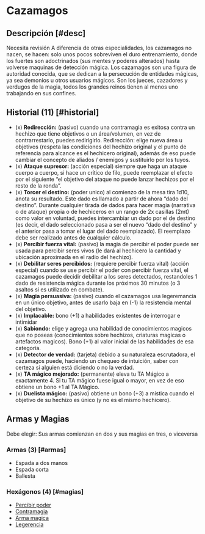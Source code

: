 
# Cazamagos

<Bleed>
  <Screenshot src={hunterPic} alt="placeholder" full />
</Bleed>

## Descripción [#desc]

<Callout type="warning" emoji="🔎">
  Necesita revisión
</Callout>
A diferencia de otras especialidades, los cazamagos no nacen, se hacen: solo unos
pocos sobreviven el duro entrenamiento, donde los fuertes son adoctrinados (sus mentes
y poderes alterados) hasta volverse maquinas de detección mágica. Los cazamagos son
una figura de autoridad conocida, que se dedican a la persecución de entidades mágicas,
ya sea demonios u otros usuarios mágicos. Son los jueces, cazadores y verdugos de
la magia, todos los grandes reinos tienen al menos uno trabajando en sus confines.

## Historial (11) [#historial]

- (x) **Redirección:** (pasivo) cuando una contramagia es exitosa contra un hechizo que tiene objetivos o un área/volumen, en vez de contrarrestarlo, puedes redirigirlo. Redirección: elige nueva área u objetivos (respeta las condiciones del hechizo original y el punto de referencia para alcance es el hechicero original), además de eso puede cambiar el concepto de aliados / enemigos y sustituirlo por los tuyos.
- (x) **Ataque supresor:** (acción especial) siempre que haga un ataque cuerpo a cuerpo, si hace un crítico de filo, puede reemplazar el efecto por el siguiente “el objetivo del ataque no puede lanzar hechizos por el resto de la ronda”.
- (x) **Torcer el destino:** (poder unico) al comienzo de la mesa tira 1d10, anota su resultado. Este dado es llamado a partir de ahora “dado del destino”. Durante cualquier tirada de dados para hacer magia (narrativa o de ataque) propia o de hechiceros en un rango de 2x casillas (2mt) como valor en voluntad, puedes intercambiar un dado por el de destino (es decir, el dado seleccionado pasa a ser el nuevo “dado del destino” y el anterior pasa a tomar el lugar del dado reemplazado). El reemplazo debe ser realizado antes de cualquier cálculo.
- (x) **Percibir fuerza vital:** (pasivo) la magia de percibir el poder puede ser usada para percibir seres vivos (le dará al hechicero la cantidad y ubicación aproximada en el radio del hechizo).
- (x) **Debilitar seres percibidos:** (requiere percibir fuerza vital) (acción especial) cuando se use percibir el poder con percibir fuerza vital, el cazamagos puede decidir debilitar a los seres detectados, restandoles 1 dado de resistencia mágica durante los próximos 30 minutos (o 3 asaltos si es utilizado en combate).
- (x) **Magia persuasiva:** (pasivo) cuando el cazamagos usa legeremancia en un único objetivo, antes de usarlo baja en (-1) la resistencia mental del objetivo.
- (x) **Implacable:** bono (+1) a habilidades existentes de interrogar e intimidar
- (x) **Sabiondo:** elige y agrega una habilidad de conocimientos magicos que no poseas (conocimientos sobre hechizos, criaturas magicas o artefactos magicos). Bono (+1) al valor inicial de las habilidades de esa categoría.
- (x) **Detector de verdad:** (tarjeta) debido a su naturaleza escrutadora, el cazamagos puede, haciendo un chequeo de intuición, saber con certeza si alguien está diciendo o no la verdad.
- (x) **TA mágico mejorado:** (permanente) eleva tu TA Mágico a exactamente 4. Si tu TA mágico fuese igual o mayor, en vez de eso obtiene un bono +1 al TA Mágico.
- (x) **Duelista mágico:** (pasivo) obtiene un bono (+3) a mística cuando el objetivo de su hechizo es único (y no es el mismo hechicero).

## Armas y Magias
Debe elegir: Sus armas comienzan en dos y sus magias en tres, o viceversa

### Armas (3) [#armas]

- Espada a dos manos
- Espada corta
- Ballesta

### Hexágonos (4) [#magias]

- [Percibir poder](/docs/list-hexagons/e11)
- [Contramagia](/docs/list-hexagons/e12)
- [Arma magica](/docs/list-hexagons/e14)
- [Legerencia](/docs/list-hexagons/e09)
